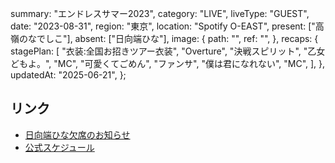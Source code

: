   summary: "エンドレスサマー2023",
  category: "LIVE",
  liveType: "GUEST",
  date: "2023-08-31",
  region: "東京",
  location: "Spotify O-EAST",
  present: ["高嶺のなでしこ"],
  absent: ["日向端ひな"],
  image: {
    path: "",
    ref: "",
  },
  recaps: {
    stagePlan: [
      "衣装:全国お招きツアー衣装",
      "Overture",
      "決戦スピリット",
      "乙女どもよ。",
      "MC",
      "可愛くてごめん",
      "ファンサ",
      "僕は君になれない",
      "MC",
    ],
  },
  updatedAt: "2025-06-21",
};

## リンク

- [日向端ひな欠席のお知らせ](https://x.com/takanenofficial/status/1696825196840431795)
- [公式スケジュール](https://takanenonadeshiko.jp/?p=1193)
